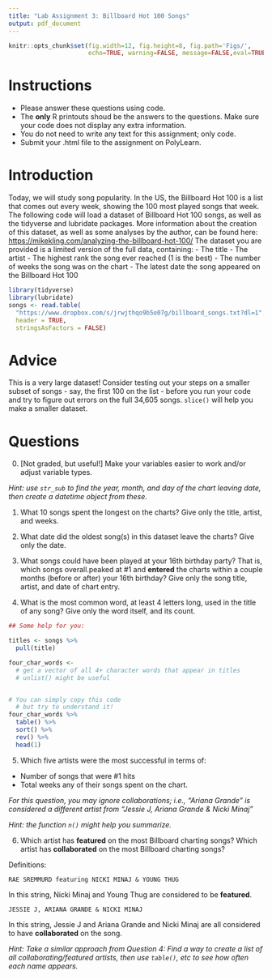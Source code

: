 ```yaml
---
title: "Lab Assignment 3: Billboard Hot 100 Songs"
output: pdf_document
---
```


```r
knitr::opts_chunk$set(fig.width=12, fig.height=8, fig.path='Figs/',
                      echo=TRUE, warning=FALSE, message=FALSE,eval=TRUE)
```


# Instructions

* Please answer these questions using code.  
* The **only** R printouts shoud be the answers to the questions. Make sure your code does not display any extra information.
* You do not need to write any text for this assignment; only code.
* Submit your .html file to the assignment on PolyLearn.

# Introduction

Today, we will study song popularity.  In the US, the Billboard Hot 100 is a list that comes out every week, showing the 100 most played songs that week.
The following code will load a dataset of Billboard Hot 100 songs, as well as the tidyverse and lubridate packages.  More information about the creation of this dataset, as well as some analyses by the author, can be found here: [https://mikekling.com/analyzing-the-billboard-hot-100/](https://mikekling.com/analyzing-the-billboard-hot-100/)  The dataset you are provided is a limited version of the full data, containing:
- The title
- The artist
- The highest rank the song ever reached (1 is the best)
- The number of weeks the song was on the chart
- The latest date the song appeared on the Billboard Hot 100


```r
library(tidyverse)
library(lubridate)
songs <- read.table(
  "https://www.dropbox.com/s/jrwjthqo9b5o07g/billboard_songs.txt?dl=1", 
  header = TRUE, 
  stringsAsFactors = FALSE)
```

# Advice

This is a very large dataset!  Consider testing out your steps on a smaller subset of songs - say, the first 100 on the list - before you run your code and try to figure out errors on the full 34,605 songs.  `slice()` will help you make a smaller dataset.

# Questions

0) [Not graded, but useful!] Make your variables easier to work and/or adjust variable types.

*Hint: use `str_sub` to find the year, month, and day of the chart leaving date, then create a datetime object from these.*


1) What 10 songs spent the longest on the charts?  Give only the title, artist, and weeks.

2) What date did the oldest song(s) in this dataset leave the charts? Give only the date.

3) What songs could have been played at your 16th birthday party?  That is, which songs overall.peaked at #1 and **entered** the charts within a couple months (before or after) your 16th birthday?  Give only the song title, artist, and date of chart entry.


4) What is the most common word, at least 4 letters long, used in the title of any song?  Give only the word itself, and its count.

```r
## Some help for you:

titles <- songs %>% 
  pull(title) 

four_char_words <- 
  # get a vector of all 4+ character words that appear in titles
  # unlist() might be useful


# You can simply copy this code
  # but try to understand it!
four_char_words %>%
  table() %>%
  sort() %>%
  rev() %>%
  head(1)
```


5) Which five artists were the most successful in terms of:
- Number of songs that were #1 hits
- Total weeks any of their songs spent on the chart.

*For this question, you may ignore collaborations; i.e., "Ariana Grande" is considered a different artist from "Jessie J, Ariana Grande & Nicki Minaj"*

*Hint: the function `n()` might help you summarize.*


6) Which artist has **featured** on the most Billboard charting songs?  Which artist has **collaborated** on the most Billboard charting songs?

Definitions:
```
RAE SREMMURD featuring NICKI MINAJ & YOUNG THUG
```
In this string, Nicki Minaj and Young Thug are considered to be **featured**.
```
JESSIE J, ARIANA GRANDE & NICKI MINAJ
```
In this string, Jessie J and Ariana Grande and Nicki Minaj are all considered to have **collaborated** on the song.

*Hint: Take a similar approach from Question 4: Find a way to create a list of all collaborating/featured artists, then use `table()`, etc to see how often each name appears.*


